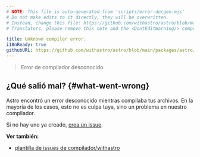 ```yaml
---
# NOTE: This file is auto-generated from 'scripts/error-docgen.mjs'
# Do not make edits to it directly, they will be overwritten.
# Instead, change this file: https://github.com/withastro/astro/blob/main/packages/astro/src/core/errors/errors-data.ts
# Translators, please remove this note and the <DontEditWarning/> component.

title: Unknown compiler error.
i18nReady: true
githubURL: https://github.com/withastro/astro/blob/main/packages/astro/src/core/errors/errors-data.ts
---
```


> Error de compilador desconocido.

## ¿Qué salió mal? \{#what-went-wrong\}
Astro encontró un error desconocido mientras compilaba tus archivos. En la mayoría de los casos, esto no es culpa tuya, sino un problema en nuestro compilador.

Si no hay uno ya creado, [crea un issue](https://astro.build/issues/compiler).

**Ver también:**

-  [plantilla de issues de compilador/withastro](https://astro.build/issues/compiler)

